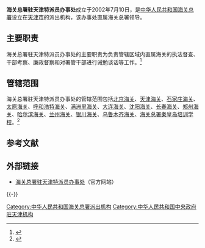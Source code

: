 {{Pathnav|中华人民共和国国务院|中华人民共和国海关总署}}
{{Infobox PRCG
|标志1 = Emblem for China Customs Office.svg
|标志1说明 = '''中华人民共和国海关关徽'''<br />由[[商神杖|商神杖]]与金[[钥匙|钥匙]]交叉组成
|职位1=主任
|人员1=杨晨光
|上级机构=[[中华人民共和国海关总署|中华人民共和国海关总署]]
|机构类型=[[海关总署|海关总署]]派出机构
|行政级别=正司局级
|成立时间=2002年7月10日
|地址1=[[天津市|天津市]][[和平区_(天津市)|和平区]][[营口道|营口道]]2号
|邮编1= 300041
|image1=原天津海关旧址.jpg
|caption1=办事处所在的[[原天津海关旧址|原天津海关旧址大楼]]
|a = [[中华人民共和国海关总署广东分署|中华人民共和国海关总署广东分署]]
|b = [[海关总署驻上海特派员办事处|海关总署驻上海特派员办事处]]
}}

'''海关总署驻天津特派员办事处'''成立于2002年7月10日，是[[中华人民共和国海关总署|中华人民共和国海关总署]]设立在[[天津市|天津市]]的派出机构，该办事处直属海关总署领导。

== 主要职责 ==
海关总署驻天津特派员办事处的主要职责为负责管辖区域内直属海关的执法督查、干部考察、廉政督察和对署管干部进行诫勉谈话等工作。<ref>{{Cite web |url=http://www.people.com.cn/GB/shizheng/3586/20020710/773165.html |title=海关管理体制的重大改革 海关总署驻天津特派员办事处成立，人民网，2002年7月10日 |access-date=2011年4月23日 |archive-date=2016年3月4日 |archive-url=https://web.archive.org/web/20160304085428/http://www.people.com.cn/GB/shizheng/3586/20020710/773165.html |dead-url=no }}</ref>

== 管辖范围 ==
海关总署驻天津特派员办事处的管辖范围包括[[北京海关|北京海关]]、[[天津海关|天津海关]]、[[石家庄海关|石家庄海关]]、[[太原海关|太原海关]]、[[呼和浩特海关|呼和浩特海关]]、[[满洲里海关|满洲里海关]]、[[大连海关|大连海关]]、[[沈阳海关|沈阳海关]]、[[长春海关|长春海关]]、[[郑州海关|郑州海关]]、[[哈尔滨海关|哈尔滨海关]]、[[兰州海关|兰州海关]]、[[银川海关|银川海关]]、[[乌鲁木齐海关|乌鲁木齐海关]]、[[海关总署秦皇岛培训学校|海关总署秦皇岛培训学校]]。<ref>{{Cite web |url=http://tianjin_sup.customs.gov.cn/publish/portal92/tab4665/ |title=海关总署驻天津特派员办事处简介，海关总署驻天津特派员办事处，于2011-7-7查阅 |access-date=2011-07-11 |archive-url=https://web.archive.org/web/20131203052117/http://tianjin_sup.customs.gov.cn/publish/portal92/tab4665/ |archive-date=2013-12-03 |dead-url=yes }}</ref>

==参考文献==
<div class="references-small">
<references />
</div>

== 外部链接 ==
* [https://web.archive.org/web/20071122021851/http://tianjin_sup.customs.gov.cn/default.aspx 海关总署驻天津特派员办事处]（官方网站）

{{-}}
{{中华人民共和国海关|总}}

[[Category:中华人民共和国海关总署派出机构|Category:中华人民共和国海关总署派出机构]]
[[Category:中华人民共和国中央政府驻天津机构|Category:中华人民共和国中央政府驻天津机构]]